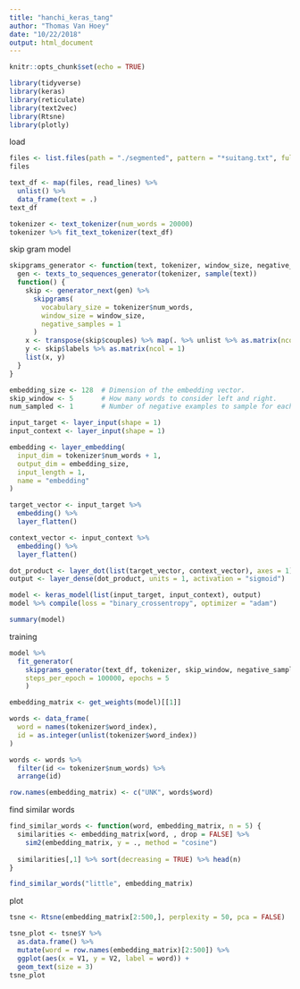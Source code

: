 ```yaml
---
title: "hanchi_keras_tang"
author: "Thomas Van Hoey"
date: "10/22/2018"
output: html_document
---
```


```r
knitr::opts_chunk$set(echo = TRUE)
```

```r
library(tidyverse)
library(keras)
library(reticulate)
library(text2vec)
library(Rtsne)
library(plotly)
```

load
```r
files <- list.files(path = "./segmented", pattern = "*suitang.txt", full.names = TRUE)
files

text_df <- map(files, read_lines) %>%
  unlist() %>%
  data_frame(text = .)
text_df
```


```r
tokenizer <- text_tokenizer(num_words = 20000)
tokenizer %>% fit_text_tokenizer(text_df)
```

skip gram model
```r
skipgrams_generator <- function(text, tokenizer, window_size, negative_samples) {
  gen <- texts_to_sequences_generator(tokenizer, sample(text))
  function() {
    skip <- generator_next(gen) %>%
      skipgrams(
        vocabulary_size = tokenizer$num_words, 
        window_size = window_size, 
        negative_samples = 1
      )
    x <- transpose(skip$couples) %>% map(. %>% unlist %>% as.matrix(ncol = 1))
    y <- skip$labels %>% as.matrix(ncol = 1)
    list(x, y)
  }
}
```

```r
embedding_size <- 128  # Dimension of the embedding vector.
skip_window <- 5       # How many words to consider left and right.
num_sampled <- 1       # Number of negative examples to sample for each word.

input_target <- layer_input(shape = 1)
input_context <- layer_input(shape = 1)

embedding <- layer_embedding(
  input_dim = tokenizer$num_words + 1, 
  output_dim = embedding_size, 
  input_length = 1, 
  name = "embedding"
)

target_vector <- input_target %>% 
  embedding() %>% 
  layer_flatten()

context_vector <- input_context %>%
  embedding() %>%
  layer_flatten()

dot_product <- layer_dot(list(target_vector, context_vector), axes = 1)
output <- layer_dense(dot_product, units = 1, activation = "sigmoid")
```

```r
model <- keras_model(list(input_target, input_context), output)
model %>% compile(loss = "binary_crossentropy", optimizer = "adam")
```

```r
summary(model)
```

training
```r
model %>%
  fit_generator(
    skipgrams_generator(text_df, tokenizer, skip_window, negative_samples), 
    steps_per_epoch = 100000, epochs = 5
    )
```


```r
embedding_matrix <- get_weights(model)[[1]]

words <- data_frame(
  word = names(tokenizer$word_index), 
  id = as.integer(unlist(tokenizer$word_index))
)

words <- words %>%
  filter(id <= tokenizer$num_words) %>%
  arrange(id)

row.names(embedding_matrix) <- c("UNK", words$word)
```

find similar words
```r
find_similar_words <- function(word, embedding_matrix, n = 5) {
  similarities <- embedding_matrix[word, , drop = FALSE] %>%
    sim2(embedding_matrix, y = ., method = "cosine")
  
  similarities[,1] %>% sort(decreasing = TRUE) %>% head(n)
}
```

```r
find_similar_words("little", embedding_matrix)
```




plot

```r
tsne <- Rtsne(embedding_matrix[2:500,], perplexity = 50, pca = FALSE)

tsne_plot <- tsne$Y %>%
  as.data.frame() %>%
  mutate(word = row.names(embedding_matrix)[2:500]) %>%
  ggplot(aes(x = V1, y = V2, label = word)) + 
  geom_text(size = 3)
tsne_plot
```











